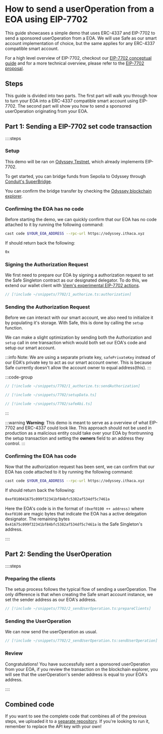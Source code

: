# How to send a userOperation from a EOA using EIP-7702

This guide showcases a simple demo that uses ERC-4337 and EIP-7702 to send a sponsored userOperation from a EOA. We will use Safe as our smart account implementation of choice, but the same applies for any ERC-4337 compatible smart account.

For a high level overview of EIP-7702, checkout our [EIP-7702 conceptual guide](/conceptual/eip7702) and for a more technical overview, please refer to the [EIP-7702 proposal](https://eips.ethereum.org/EIPS/eip-7702).

## Steps

This guide is divided into two parts. The first part will walk you through how to turn your EOA into a ERC-4337 compatible smart account using EIP-7702. The second part will show you how to send a sponsored userOperation originating from your EOA.

## Part 1: Sending a EIP-7702 set code transaction

::::steps

### Setup

This demo will be ran on [Odyssey Testnet](https://www.ithaca.xyz/updates/odyssey), which already implements EIP-7702.

To get started, you can bridge funds from Sepolia to Odyssey through [Conduit's SuperBridge](https://odyssey-fba0638ec5f46615.testnets.rollbridge.app/).

You can confirm the bridge transfer by checking the [Odyssey blockchain explorer](https://odyssey-explorer.ithaca.xyz/).

### Confirming the EOA has no code

Before starting the demo, we can quickly confirm that our EOA has no code attached to it by running the following command:

```bash
cast code $YOUR_EOA_ADDRESS --rpc-url https://odyssey.ithaca.xyz
```

If should return back the following:

```bash
0x
```

### Signing the Authorization Request

We first need to prepare our EOA by signing a authorization request to set the Safe Singleton contract as our designated delegator. To do this, we extend our wallet client with [Viem's experimental EIP-7702 actions](https://viem.sh/docs/eip7702/).


```ts index.ts
// [!include ~/snippets/7702/1_authorize.ts:authorization]
```

### Sending the Authorization Request

Before we can interact with our smart account, we also need to initialize it by populating it's storage. With Safe, this is done by calling the `setup` function.

We can make a slight optimization by sending both the Authorization and `setup` call in one transaction which would both set our EOA's code and setup our smart account.

:::info
Note: We are using a separate private key, `safePrivateKey` instead of our EOA's private key to act as our smart account owner. This is because Safe currently doesn't allow the account owner to equal address(this).
:::

:::code-group

```ts [index.ts]
// [!include ~/snippets/7702/1_authorize.ts:sendAuthorization]
```

```ts [setupData.ts]
// [!include ~/snippets/7702/setupData.ts]
```

```ts [safeAbi.ts]
// [!include ~/snippets/7702/safeAbi.ts]
```

:::

:::warning
**Warning**: This demo is meant to serve as a overview of what EIP-7702 and ERC-4337 could look like. This approach should not be used in production as a malicious entity could take over your EOA by frontrunning the setup transaction and setting the **owners** field to an address they control.
:::

### Confirming the EOA has code

Now that the authorization request has been sent, we can confirm that our EOA has code attached to it by running the following command:

```bash
cast code $YOUR_EOA_ADDRESS --rpc-url https://odyssey.ithaca.xyz
```

If should return back the following:

```bash
0xef010041675c099f32341bf84bfc5382af534df5c7461a
```

Here the EOA's code is in the format of `(0xef0100 ++ address)` where `0xef0100` are magic bytes that indicate the EOA has a active delegation designator. The remaining bytes `0x41675c099f32341bf84bfc5382af534df5c7461a` is the Safe Singleton's address.

::::


## Part 2: Sending the UserOperation

::::steps

### Preparing the clients

The setup process follows the typical flow of sending a userOperation. The only difference is that when creating the Safe smart account instance, we set the sender address as our EOA's address.

```ts
// [!include ~/snippets/7702/2_sendUserOperation.ts:prepareClients]
```

### Sending the UserOperation

We can now send the userOperation as usual.

```ts
// [!include ~/snippets/7702/2_sendUserOperation.ts:sendUserOperation]
```

### Review

Congratulations! You have successfully sent a sponsored userOperation from your EOA, if you review the transaction on the blockchain explorer, you will see that the userOperation's sender address is equal to your EOA's address.

::::

## Combined code

If you want to see the complete code that combines all of the previous steps, we uploaded it to a [separate repository](https://github.com/pimlicolabs/7702-demo). If you're looking to run it, remember to replace the API key with your own!
